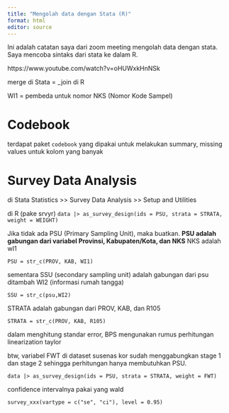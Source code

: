 ```yaml
---
title: "Mengolah data dengan Stata (R)"
format: html
editor: source
---
```


Ini adalah catatan saya dari zoom meeting mengolah data dengan stata.
Saya mencoba sintaks dari stata ke dalam R.

https://www.youtube.com/watch?v=oHUWxkHnNSk

merge di Stata = _join di R 

WI1 = pembeda untuk nomor NKS (Nomor Kode Sampel)


# Codebook

terdapat paket `codebook` yang dipakai untuk melakukan summary, missing values untuk kolom yang banyak 

# Survey Data Analysis 

di Stata
Statistics >> Survey Data Analysis >> Setup and Utilities 

di R (pake srvyr)
`data |> as_survey_design(ids = PSU, strata = STRATA, weight = WEIGHT)`

Jika tidak ada PSU (Primary Sampling Unit), maka buatkan.
**PSU adalah gabungan dari variabel Provinsi, Kabupaten/Kota, dan NKS**
NKS adalah wI1

`PSU = str_c(PROV, KAB, WI1)`

sementara SSU (secondary sampling unit) adalah gabungan dari psu ditambah WI2 (informasi rumah tangga)

`SSU = str_c(psu,WI2)`

STRATA adalah gabungan dari PROV, KAB, dan R105

`STRATA = str_c(PROV, KAB, R105)`

dalam menghitung standar error, BPS mengunakan rumus perhitungan linearization taylor

btw, variabel FWT di dataset susenas kor sudah menggabungkan stage 1 dan stage 2 sehingga perhitungan hanya membutuhkan PSU.

`data |> as_survey_design(ids = PSU, strata = STRATA, weight = FWT)`

confidence intervalnya pakai yang wald

`survey_xxx(vartype = c("se", "ci"), level = 0.95)`